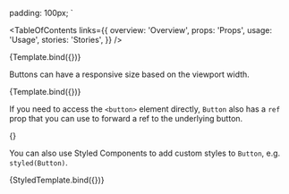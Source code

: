 
  padding: 100px;
`


<Meta title='core/Button' component={Button} argTypes={argTypes} />

<ThemeProvider>

<Hero
  name='Button'
  desc='Buttons allow users to trigger an action or event with a single click. For example, you can use a button for allowing the functionality of submitting a form, opening a dialog, canceling an action, or performing a delete operation.'
  img={heroImage}
/>

<TableOfContents
  links={{
    overview: 'Overview',
    props: 'Props',
    usage: 'Usage',
    stories: 'Stories',
  }}
/>

<Canvas>
  <Story name='Button'>{Template.bind({})}</Story>
</Canvas>

<ArgsTable story='Button' />

Buttons can have a responsive size based on the viewport width.

<Canvas>
  <Story
    name='Responsive size'
    args={{ size: ['small', null, 'medium', null, 'large'] }}
    parameters={{
      viewport: { defaultViewport: 'designSystem_sm' },
    }}
  >
    {Template.bind({})}
  </Story>
</Canvas>

If you need to access the `<button>` element directly, `Button` also has a `ref` prop that you can use to forward a ref to the underlying button.

<Canvas>
  <Story name='Forward refs'>{<ForwardRefs />}</Story>
</Canvas>

You can also use Styled Components to add custom styles to `Button`, e.g. `styled(Button)`.

<Canvas>
  <Story name='styled(Button) should preserve variation styling'>{StyledTemplate.bind({})}</Story>
</Canvas>

<LiveDemo code='<Button>Hello World!</Button>' />

</ThemeProvider>
